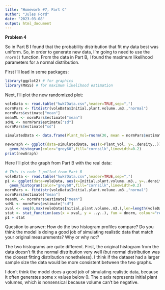 ```yaml
---
title: "Homework #7, Part C"
author: "Jules Ford"
date: "2023-03-08"
output: html_document
---
```


**Problem 4**

So in Part B I found that the probability distribution that fit my data best was uniform. So, in order to generate new data, I'm going to need to use the `rnorm()` function. From the data in Part B, I found the maximum likelihood parameters for a normal distribution.

First I'll load in some packages:
```r
library(ggplot2) # for graphics
library(MASS) # for maximum likelihood estimation
```

Next, I'll plot the new randomized plot:
```r
voleData <- read.table("hwk7Data.csv",header=TRUE,sep=",")
normPars <- fitdistr(voleData$Initial.plant.volume..m3.,"normal")
normPars$estimate["mean"] 
meanML <- normPars$estimate["mean"]
sdML <- normPars$estimate["sd"]
normPars$estimate["sd"]

simulatedData <- data.frame(Plant_Vol=rnorm(30, mean = normPars$estimate["mean"], sd = normPars$estimate["sd"]))

newGraph <- ggplot(data=simulatedData, aes(x=Plant_Vol, y=..density..)) +
  geom_histogram(color="grey60",fill="cornsilk",linewidth=0.2)
print(newGraph)

```

Here I'll plot the graph from Part B with the real data:

```r
# This is code I pulled from Part B
voleData <- read.table("hwk7Data.csv",header=TRUE,sep=",")
p1 <- ggplot(data=voleData, aes(x=Initial.plant.volume..m3., y=..density..)) +
  geom_histogram(color="grey60",fill="cornsilk",linewidth=0.2)
normPars <- fitdistr(voleData$Initial.plant.volume..m3.,"normal")
normPars$estimate["mean"] 
meanML <- normPars$estimate["mean"]
sdML <- normPars$estimate["sd"]
xval <- seq(0,max(voleData$Initial.plant.volume..m3.),len=length(voleData$Initial.plant.volume..m3.))
stat <- stat_function(aes(x = xval, y = ..y..), fun = dnorm, colour="red", n = length(voleData$Initial.plant.volume..m3.), args = list(mean = meanML, sd = sdML))
p1 + stat


```

Question to answer: How do the two histogram profiles compare? Do you think the model is doing a good job of simulating realistic data that match your original measurements? Why or why not?

The two histograms are quite different. First, the original histogram from the data doesn't fit the normal distribution very well (but normal distribution was the closest fitting distribution nonetheless). I think if the dataset had a larger sample size the data would be more consistent between the two graphs. 

I don't think the model does a good job of simulating realistic data, because it often generates some x values below 0. The x axis represents initial plant volumes, which is nonsensical because volume can't be negative.